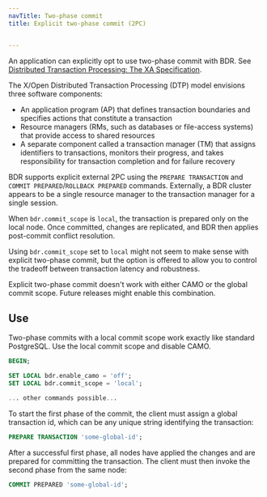 ```yaml
---
navTitle: Two-phase commit
title: Explicit two-phase commit (2PC)


---
```


An application can explicitly opt to use two-phase commit with BDR. See
[Distributed Transaction Processing: The XA Specification](http://pubs.opengroup.org/onlinepubs/009680699/toc.pdf).

The X/Open Distributed Transaction Processing (DTP) model envisions three
software components:

-   An application program (AP) that defines transaction boundaries and specifies
    actions that constitute a transaction
-   Resource managers (RMs, such as databases or file-access systems) that provide
    access to shared resources
-   A separate component called a transaction manager (TM) that assigns identifiers
    to transactions, monitors their progress, and takes responsibility for
    transaction completion and for failure recovery

BDR supports explicit external 2PC using the `PREPARE TRANSACTION` and
`COMMIT PREPARED`/`ROLLBACK PREPARED` commands. Externally, a BDR cluster
appears to be a single resource manager to the transaction manager for a
single session.

When `bdr.commit_scope` is `local`, the transaction is prepared only
on the local node. Once committed, changes are replicated, and
BDR then applies post-commit conflict resolution.

Using `bdr.commit_scope` set to `local` might not seem to make sense with
explicit two-phase commit, but the option is offered to allow you
to control the tradeoff between transaction latency and robustness.

Explicit two-phase commit doesn't work with either CAMO
or the global commit scope. Future releases might enable this combination.

## Use

Two-phase commits with a local commit scope work exactly like standard
PostgreSQL. Use the local commit scope and disable CAMO.

```sql
BEGIN;

SET LOCAL bdr.enable_camo = 'off';
SET LOCAL bdr.commit_scope = 'local';

... other commands possible...
```

To start the first phase of the commit, the client must assign a
global transaction id, which can be any unique string identifying the
transaction:

```sql
PREPARE TRANSACTION 'some-global-id';
```

After a successful first phase, all nodes have applied the changes and
are prepared for committing the transaction. The client must then invoke
the second phase from the same node:

```sql
COMMIT PREPARED 'some-global-id';
```
